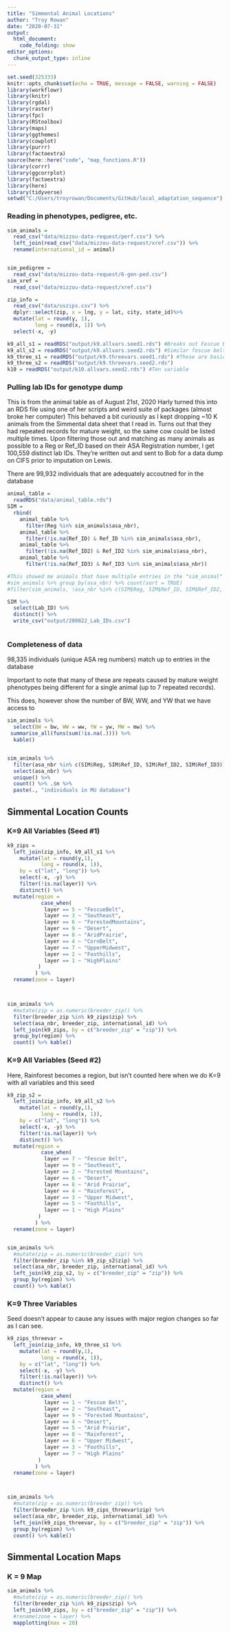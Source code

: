 ```yaml
---
title: "Simmental Animal Locations"
author: "Troy Rowan"
date: "2020-07-31"
output: 
  html_document:
    code_folding: show
editor_options:
  chunk_output_type: inline
---
```


```r
set.seed(325333)
knitr::opts_chunk$set(echo = TRUE, message = FALSE, warning = FALSE)
library(workflowr)
library(knitr)
library(rgdal)
library(raster)
library(fpc)
library(RStoolbox)
library(maps)
library(ggthemes)
library(cowplot)
library(purrr)
library(factoextra)
source(here::here("code", "map_functions.R"))
library(corrr)
library(ggcorrplot)
library(factoextra)
library(here)
library(tidyverse)
setwd("C:/Users/troyrowan/Documents/GitHub/local_adaptation_sequence")
```


### Reading in phenotypes, pedigree, etc. 

```r

sim_animals = 
  read_csv("data/mizzou-data-request/perf.csv") %>% 
  left_join(read_csv("data/mizzou-data-request/xref.csv")) %>% 
  rename(international_id = animal) 


sim_pedigree = 
  read_csv("data/mizzou-data-request/6-gen-ped.csv")
sim_xref = 
  read_csv("data/mizzou-data-request/xref.csv")

zip_info = 
  read_csv("data/uszips.csv") %>% 
  dplyr::select(zip, x = lng, y = lat, city, state_id)%>% 
  mutate(lat = round(y, 1),
         long = round(x, 1)) %>% 
  select(-x, -y)

k9_all_s1 = readRDS("output/k9.allvars.seed1.rds") #Breaks out Fescue Belt
k9_all_s2 = readRDS("output/k9.allvars.seed2.rds") #Similar fescue belt to 3-var 
k9_three_s1 = readRDS("output/k9.threevars.seed1.rds") #These are basically equivalent, just with different seeds
k9_three_s2 = readRDS("output/k9.threevars.seed2.rds")
k10 = readRDS("output/k10.allvars.seed2.rds") #Ten variable 
```
### Pulling lab IDs for genotype dump
This is from the animal table as of August 21st, 2020
Harly turned this into an RDS file using one of her scripts and weird suite of packages (almost broke her computer)
This behaved a bit curiously as I kept dropping ~10 K animals from the Simmental data sheet that I read in. Turns out that they had repeated records for mature weight, so the same cow could be listed multiple times. Upon filtering those out and matching as many animals as possible to a Reg or Ref_ID based on their ASA Registration number, I get 100,559 distinct lab IDs. They're written out and sent to Bob for a data dump on CIFS prior to imputation on Lewis. 

There are 99,932 individuals that are adequately accoutned for in the database

```r
animal_table = 
  readRDS("data/animal_table.rds")
SIM =
  rbind(
    animal_table %>% 
      filter(Reg %in% sim_animals$asa_nbr), 
    animal_table %>% 
      filter(!is.na(Ref_ID) & Ref_ID %in% sim_animals$asa_nbr), 
    animal_table %>% 
      filter(!is.na(Ref_ID2) & Ref_ID2 %in% sim_animals$asa_nbr),
    animal_table %>% 
      filter(!is.na(Ref_ID3) & Ref_ID3 %in% sim_animals$asa_nbr))

#This showed me animals that have multiple entries in the "sim_animal" file 
#sim_animals %>% group_by(asa_nbr) %>% count(sort = TRUE)
#filter(sim_animals, !asa_nbr %in% c(SIM$Reg, SIM$Ref_ID, SIM$Ref_ID2, SIM$Ref_ID3))

SIM %>% 
  select(Lab_ID) %>% 
  distinct() %>%
  write_csv("output/200822_Lab_IDs.csv")



```



### Completeness of data

98,335 individuals (unique ASA reg numbers) match up to entries in the database

Important to note that many of these are repeats caused by mature weight phenotypes being different for a single animal (up to 7 repeated records).

This does, however show the number of BW, WW, and YW that we have access to 
```r


sim_animals %>% 
  select(BW = bw, WW = ww, YW = yw, MW = mw) %>% 
 summarise_all(funs(sum(!is.na(.)))) %>% 
  kable()


sim_animals %>% 
  filter(asa_nbr %in% c(SIM$Reg, SIM$Ref_ID, SIM$Ref_ID2, SIM$Ref_ID3)) %>% 
  select(asa_nbr) %>%
  unique() %>% 
  count() %>% .$n %>% 
  paste(., "individuals in MU database")
```


## Simmental Location Counts {.tabset}

### K=9 All Variables (Seed #1)

```r
k9_zips = 
  left_join(zip_info, k9_all_s1 %>% 
    mutate(lat = round(y,1),
           long = round(x, 1)),
    by = c("lat", "long")) %>% 
    select(-x, -y) %>% 
    filter(!is.na(layer)) %>% 
    distinct() %>% 
  mutate(region = 
           case_when(
            layer == 5 ~ "FescueBelt",
            layer == 3 ~ "Southeast",
            layer == 6 ~ "ForestedMountains",
            layer == 9 ~ "Desert",
            layer == 8 ~ "AridPrairie",
            layer == 4 ~ "CornBelt",
            layer == 7 ~ "UpperMidwest",
            layer == 2 ~ "Foothills",
            layer == 1 ~ "HighPlains"
          )
         ) %>% 
  rename(zone = layer)



sim_animals %>% 
  #mutate(zip = as.numeric(breeder_zip)) %>% 
  filter(breeder_zip %in% k9_zips$zip) %>% 
  select(asa_nbr, breeder_zip, international_id) %>% 
  left_join(k9_zips, by = c("breeder_zip" = "zip")) %>% 
  group_by(region) %>% 
  count() %>% kable()

```

### K=9 All Variables (Seed #2)
Here, Rainforest becomes a region, but isn't counted here when we do K=9 with all variables and this seed
```r
k9_zip_s2 = 
  left_join(zip_info, k9_all_s2 %>% 
    mutate(lat = round(y,1),
           long = round(x, 1)),
    by = c("lat", "long")) %>% 
    select(-x, -y) %>% 
    filter(!is.na(layer)) %>% 
    distinct() %>% 
  mutate(region = 
           case_when(
            layer == 7 ~ "Fescue Belt",
            layer == 9 ~ "Southeast",
            layer == 2 ~ "Forested Mountains",
            layer == 6 ~ "Desert",
            layer == 8 ~ "Arid Prairie",
            layer == 4 ~ "Rainforest",
            layer == 3 ~ "Upper Midwest",
            layer == 5 ~ "Foothills",
            layer == 1 ~ "High Plains"
          )
         ) %>% 
  rename(zone = layer)


sim_animals %>% 
  #mutate(zip = as.numeric(breeder_zip)) %>% 
  filter(breeder_zip %in% k9_zip_s2$zip) %>% 
  select(asa_nbr, breeder_zip, international_id) %>%  
  left_join(k9_zip_s2, by = c("breeder_zip" = "zip")) %>% 
  group_by(region) %>% 
  count() %>% kable()
```

### K=9 Three Variables
Seed doesn't appear to cause any issues with major region changes so far as I can see.

```r
k9_zips_threevar = 
  left_join(zip_info, k9_three_s1 %>% 
    mutate(lat = round(y,1),
           long = round(x, 1)),
    by = c("lat", "long")) %>% 
    select(-x, -y) %>% 
    filter(!is.na(layer)) %>% 
    distinct() %>% 
  mutate(region = 
           case_when(
            layer == 1 ~ "Fescue Belt",
            layer == 2 ~ "Southeast",
            layer == 9 ~ "Forested Mountains",
            layer == 4 ~ "Desert",
            layer == 5 ~ "Arid Prairie",
            layer == 8 ~ "Rainforest",
            layer == 6 ~ "Upper Midwest",
            layer == 3 ~ "Foothills",
            layer == 7 ~ "High Plains"
          )
         ) %>% 
  rename(zone = layer)



sim_animals %>% 
  #mutate(zip = as.numeric(breeder_zip)) %>% 
  filter(breeder_zip %in% k9_zips_threevar$zip) %>% 
  select(asa_nbr, breeder_zip, international_id) %>%  
  left_join(k9_zips_threevar, by = c("breeder_zip" = "zip")) %>% 
  group_by(region) %>% 
  count() %>% kable()
```



## Simmental Location Maps

### K = 9 Map

```r
sim_animals %>% 
  #mutate(zip = as.numeric(breeder_zip)) %>% 
  filter(breeder_zip %in% k9_zips$zip) %>% 
  left_join(k9_zips, by = c("breeder_zip" = "zip")) %>%
  #rename(zone = layer) %>% 
  mapplotting(max = 20)
```



